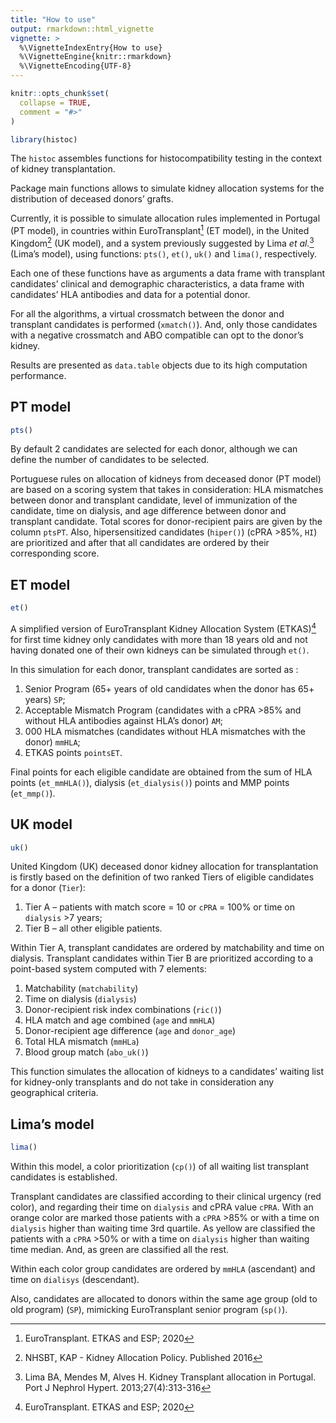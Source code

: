```yaml
---
title: "How to use"
output: rmarkdown::html_vignette
vignette: >
  %\VignetteIndexEntry{How to use}
  %\VignetteEngine{knitr::rmarkdown}
  %\VignetteEncoding{UTF-8}
---
```


```r
knitr::opts_chunk$set(
  collapse = TRUE,
  comment = "#>"
)
```

```r
library(histoc)
```
 
The `histoc` assembles functions for histocompatibility testing in the context of kidney transplantation.   

Package main functions allows to simulate kidney allocation systems for the distribution of deceased donors' grafts.

Currently, it is possible to simulate allocation rules implemented in Portugal (PT model), in countries within EuroTransplant^[EuroTransplant. ETKAS and ESP; 2020] (ET model), in the United Kingdom^[NHSBT, KAP - Kidney Allocation Policy. Published 2016] (UK model), and a system previously suggested by Lima *et al.*^[Lima BA, Mendes M, Alves H. Kidney Transplant allocation in Portugal. Port J Nephrol Hypert. 2013;27(4):313-316] (Lima's model), using functions: `pts()`, `et()`, `uk()` and `lima()`, respectively.

Each one of these functions have as arguments a data frame with transplant candidates' clinical and demographic characteristics, a data frame with candidates' HLA antibodies and data for a potential donor.

For all the algorithms, a virtual crossmatch between the donor and transplant candidates is performed (`xmatch()`). And, only those candidates with a negative crossmatch and ABO compatible can opt to the donor's kidney.

Results are presented as `data.table` objects due to its high computation performance.

## PT model

```r
pts()
```

By default 2 candidates are selected for each donor, although we can define the number of candidates to be selected.

Portuguese rules on allocation of kidneys from deceased donor (PT model) are based on a scoring system
that takes in consideration: HLA mismatches between donor and transplant candidate, level of immunization of the candidate, time on dialysis, and age difference between donor and transplant candidate. Total scores for donor-recipient pairs are given by the column `ptsPT`. Also, hipersensitized candidates (`hiper()`) (cPRA >85%, `HI`) are prioritized and after that
all candidates are ordered by their corresponding score.

## ET model

```r
et()
```

A simplified version of EuroTransplant Kidney Allocation System (ETKAS)^[EuroTransplant. ETKAS and ESP; 2020] for first time kidney only candidates with more than 18 years old and not having donated one of their own kidneys can be simulated through `et()`.

In this simulation for each donor, transplant candidates are sorted as :

1. Senior Program (65+ years of old candidates when the donor has 65+ years) `SP`;
1. Acceptable Mismatch Program (candidates with a cPRA >85% and without HLA antibodies against HLA's donor) `AM`;
1. 000 HLA mismatches (candidates without HLA mismatches with the donor) `mmHLA`;
1. ETKAS points `pointsET`.

Final points for each eligible candidate are obtained from the sum of HLA points (`et_mmHLA()`), dialysis (`et_dialysis()`) points and MMP points (`et_mmp()`).


## UK model

```r
uk()
```


United Kingdom (UK) deceased donor kidney allocation for transplantation is firstly based on the definition of two ranked Tiers of eligible candidates for a donor (`Tier`):

1. Tier A – patients with match score = 10 or `cPRA` = 100% or time on `dialysis` >7 years;
1. Tier B – all other eligible patients.

Within Tier A, transplant candidates are ordered by matchability and time on dialysis. Transplant candidates within Tier B are prioritized according to a point-based system computed with 7 elements:

1. Matchability (`matchability`)
1. Time on dialysis (`dialysis`)
1. Donor-recipient risk index combinations (`ric()`)
1. HLA match and age combined (`age` and `mmHLA`)
1. Donor-recipient age difference (`age` and `donor_age`)
1. Total HLA mismatch (`mmHLa`)
1. Blood group match (`abo_uk()`)

This function simulates the allocation of kidneys to a candidates' waiting list for kidney-only transplants and do not take in consideration any geographical criteria.

## Lima's model

```r
lima()
```

Within this model, a color prioritization (`cp()`) of all waiting list transplant candidates is established.

Transplant candidates are classified according to their clinical urgency (red color), and regarding their time on `dialysis` and cPRA value `cPRA`. With an orange color are marked those patients with a `cPRA` >85% or with a time on `dialysis` higher than waiting time 3rd quartile. As yellow are classified the patients with a `cPRA` >50% or with a time on `dialysis` higher than waiting time median. And, as green are classified all the rest.

Within each color group candidates are ordered by `mmHLA` (ascendant) and time on `dialisys` (descendant).

Also, candidates are allocated to donors within the same age group (old to old program) (`SP`), mimicking EuroTransplant senior program (`sp()`).



